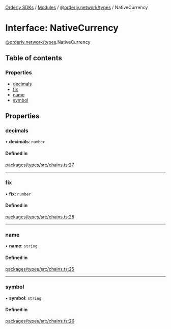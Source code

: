 [Orderly SDKs](./../README) / [Modules](./../modules) / [@orderly.network/types](./../modules/orderly_network_types) / NativeCurrency

# Interface: NativeCurrency

[@orderly.network/types](./../modules/orderly_network_types).NativeCurrency

## Table of contents

### Properties

- [decimals](./orderly_network_types.NativeCurrency#decimals)
- [fix](./orderly_network_types.NativeCurrency#fix)
- [name](./orderly_network_types.NativeCurrency#name)
- [symbol](./orderly_network_types.NativeCurrency#symbol)

## Properties

### decimals

• **decimals**: `number`

#### Defined in

[packages/types/src/chains.ts:27](https://github.com/OrderlyNetwork/js-sdk/blob/b4bb4035/packages/types/src/chains.ts#L27)

___

### fix

• **fix**: `number`

#### Defined in

[packages/types/src/chains.ts:28](https://github.com/OrderlyNetwork/js-sdk/blob/b4bb4035/packages/types/src/chains.ts#L28)

___

### name

• **name**: `string`

#### Defined in

[packages/types/src/chains.ts:25](https://github.com/OrderlyNetwork/js-sdk/blob/b4bb4035/packages/types/src/chains.ts#L25)

___

### symbol

• **symbol**: `string`

#### Defined in

[packages/types/src/chains.ts:26](https://github.com/OrderlyNetwork/js-sdk/blob/b4bb4035/packages/types/src/chains.ts#L26)
